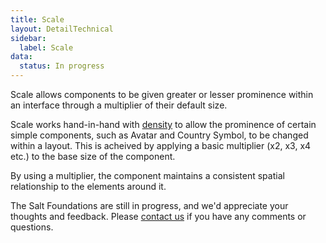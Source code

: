 ```yaml
---
title: Scale
layout: DetailTechnical
sidebar:
  label: Scale
data:
  status: In progress
---
```


Scale allows components to be given greater or lesser prominence within an interface through a multiplier of their default size.

Scale works hand-in-hand with [density](density) to allow the prominence of certain simple components, such as Avatar and Country Symbol, to be changed within a layout. This is acheived by applying a basic multiplier (x2, x3, x4 etc.) to the base size of the component.

By using a multiplier, the component maintains a consistent spatial relationship to the elements around it.

<Callout title="Have some feedback?">

The Salt Foundations are still in progress, and we'd appreciate your thoughts and feedback. Please [contact us](../support-and-contributions/index) if you have any comments or questions.

</Callout>
